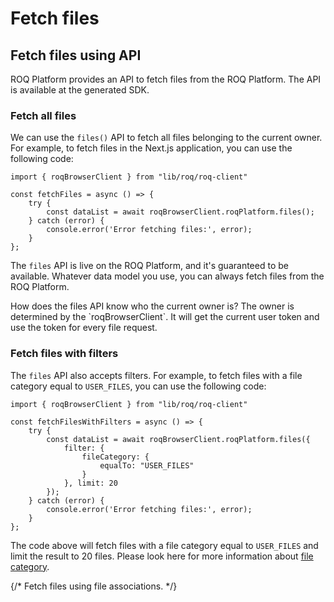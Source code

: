 
# Fetch files

## Fetch files using API

ROQ Platform provides an API to fetch files from the ROQ Platform. The API is available at the generated SDK.

### Fetch all files

We can use the `files()` API to fetch all files belonging to the current owner. For example, to fetch files in the Next.js application, you can use the following code:

```tsx {5}
import { roqBrowserClient } from "lib/roq/roq-client"

const fetchFiles = async () => {
    try {
        const dataList = await roqBrowserClient.roqPlatform.files();
    } catch (error) {
        console.error('Error fetching files:', error);
    }
};
```

The `files` API is live on the ROQ Platform, and it's guaranteed to be available. Whatever data model you use, you can always fetch files from the ROQ Platform.

<Callout type="info">
How does the files API know who the current owner is? The owner is determined by the `roqBrowserClient`. It will get the current user token and use the token for every file request.
</Callout>

### Fetch files with filters

The `files` API also accepts filters. For example, to fetch files with a file category equal to `USER_FILES`, you can use the following code:

```tsx
import { roqBrowserClient } from "lib/roq/roq-client"

const fetchFilesWithFilters = async () => {
    try {
        const dataList = await roqBrowserClient.roqPlatform.files({
            filter: {
                fileCategory: {
                    equalTo: "USER_FILES"
                }
            }, limit: 20
        });
    } catch (error) {
        console.error('Error fetching files:', error);
    }
};
```

The code above will fetch files with a file category equal to `USER_FILES` and limit the result to 20 files. Please look here for more information about [file category](/files/manage-file-categories).


{/*
Fetch files using file associations.
*/}




